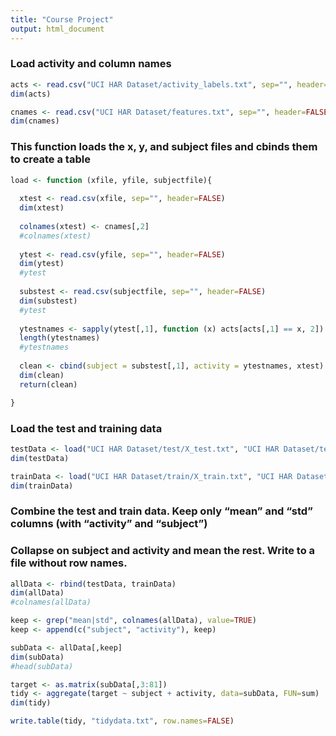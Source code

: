 ```yaml
---
title: "Course Project"
output: html_document
---
```


### Load activity and column names

```r

acts <- read.csv("UCI HAR Dataset/activity_labels.txt", sep="", header=FALSE)
dim(acts)

cnames <- read.csv("UCI HAR Dataset/features.txt", sep="", header=FALSE)
dim(cnames)

```

### This function loads the x, y, and subject files and cbinds them to create a table

```r

load <- function (xfile, yfile, subjectfile){
  
  xtest <- read.csv(xfile, sep="", header=FALSE) 
  dim(xtest)
  
  colnames(xtest) <- cnames[,2]
  #colnames(xtest)
  
  ytest <- read.csv(yfile, sep="", header=FALSE)
  dim(ytest)
  #ytest
  
  substest <- read.csv(subjectfile, sep="", header=FALSE)
  dim(substest)
  #ytest
  
  ytestnames <- sapply(ytest[,1], function (x) acts[acts[,1] == x, 2])
  length(ytestnames)
  #ytestnames
  
  clean <- cbind(subject = substest[,1], activity = ytestnames, xtest)
  dim(clean)
  return(clean)

}
```

### Load the test and training data

```r

testData <- load("UCI HAR Dataset/test/X_test.txt", "UCI HAR Dataset/test/y_test.txt", "UCI HAR Dataset/test/subject_test.txt")
dim(testData)

trainData <- load("UCI HAR Dataset/train/X_train.txt", "UCI HAR Dataset/train/y_train.txt", "UCI HAR Dataset/train/subject_train.txt")
dim(trainData)

```

### Combine the test and train data. Keep only "mean" and "std" columns (with "activity" and "subject")

### Collapse on subject and activity and mean the rest. Write to a file without row names.

```r

allData <- rbind(testData, trainData)
dim(allData)
#colnames(allData)

keep <- grep("mean|std", colnames(allData), value=TRUE)
keep <- append(c("subject", "activity"), keep)

subData <- allData[,keep]
dim(subData)
#head(subData)

target <- as.matrix(subData[,3:81])
tidy <- aggregate(target ~ subject + activity, data=subData, FUN=sum)
dim(tidy)

write.table(tidy, "tidydata.txt", row.names=FALSE)

```
